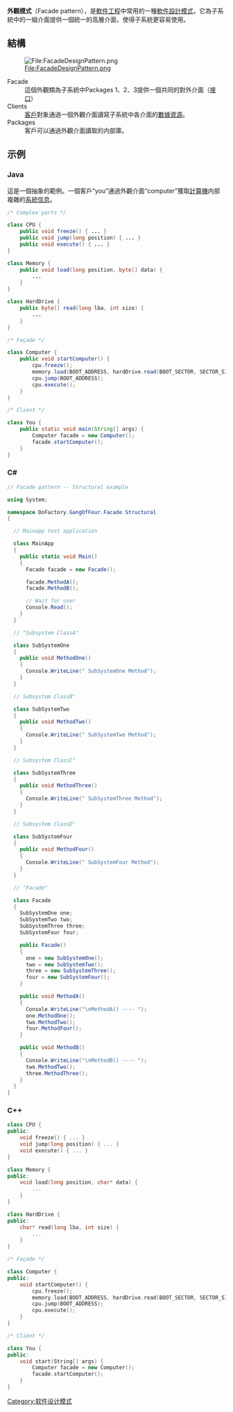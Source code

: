 {{Expert|time=2012-01-24}}
{{Unreferenced |time=2008-12-01T02:18:30+00:00 }}
'''外觀模式'''（Facade pattern），是[[軟件工程|軟件工程]]中常用的一種[[軟件設計模式|軟件設計模式]]，它為子系統中的一組介面提供一個統一的高層介面，使得子系統更容易使用。

== 結構 ==
[[File:FacadeDesignPattern.png|File:FacadeDesignPattern.png]]
; Facade
: 這個外觀類為子系統中Packages 1、2、3提供一個共同的對外介面（[[接口|接口]]）
; Clients
: [[客戶|客戶]]對象通過一個外觀介面讀寫子系統中各介面的[[數據|數據]][[資源|資源]]。
; Packages
: 客戶可以通過外觀介面讀取的内部庫。

== 示例 ==

=== Java ===
這是一個抽象的範例。一個客戶“you”通過外觀介面“computer”獲取[[計算機|計算機]]内部複雜的[[系統信息|系統信息]]。

<syntaxhighlight lang="java">
/* Complex parts */

class CPU {
	public void freeze() { ... }
	public void jump(long position) { ... }
	public void execute() { ... }
}

class Memory {
	public void load(long position, byte[] data) {
		...
	}
}

class HardDrive {
	public byte[] read(long lba, int size) {
		...
	}
}

/* Façade */

class Computer {
	public void startComputer() {
		cpu.freeze();
		memory.load(BOOT_ADDRESS, hardDrive.read(BOOT_SECTOR, SECTOR_SIZE));
		cpu.jump(BOOT_ADDRESS);
		cpu.execute();
	}
}

/* Client */

class You {
	public static void main(String[] args) {
		Computer facade = new Computer();
		facade.startComputer();
	}
}
</syntaxhighlight>

=== C# ===

<syntaxhighlight lang="csharp">
// Facade pattern -- Structural example 

using System;

namespace DoFactory.GangOfFour.Facade.Structural
{

  // Mainapp test application 

  class MainApp
  {
    public static void Main()
    {
      Facade facade = new Facade();

      facade.MethodA();
      facade.MethodB();

      // Wait for user 
      Console.Read();
    }
  }

  // "Subsystem ClassA" 

  class SubSystemOne
  {
    public void MethodOne()
    {
      Console.WriteLine(" SubSystemOne Method");
    }
  }

  // Subsystem ClassB" 

  class SubSystemTwo
  {
    public void MethodTwo()
    {
      Console.WriteLine(" SubSystemTwo Method");
    }
  }

  // Subsystem ClassC" 

  class SubSystemThree
  {
    public void MethodThree()
    {
      Console.WriteLine(" SubSystemThree Method");
    }
  }

  // Subsystem ClassD" 

  class SubSystemFour
  {
    public void MethodFour()
    {
      Console.WriteLine(" SubSystemFour Method");
    }
  }

  // "Facade" 

  class Facade
  {
    SubSystemOne one;
    SubSystemTwo two;
    SubSystemThree three;
    SubSystemFour four;

    public Facade()
    {
      one = new SubSystemOne();
      two = new SubSystemTwo();
      three = new SubSystemThree();
      four = new SubSystemFour();
    }

    public void MethodA()
    {
      Console.WriteLine("\nMethodA() ---- ");
      one.MethodOne();
      two.MethodTwo();
      four.MethodFour();
    }

    public void MethodB()
    {
      Console.WriteLine("\nMethodB() ---- ");
      two.MethodTwo();
      three.MethodThree();
    }
  }
} 
</syntaxhighlight>
=== C++ ===
<syntaxhighlight lang="cpp">
class CPU {
public:
	void freeze() { ... }
	void jump(long position) { ... }
	void execute() { ... }
}

class Memory {
public:
	void load(long position, char* data) {
		...
	}
}

class HardDrive {
public:
	char* read(long lba, int size) {
		...
	}
}

/* Façade */

class Computer {
public:
	void startComputer() {
		cpu.freeze();
		memory.load(BOOT_ADDRESS, hardDrive.read(BOOT_SECTOR, SECTOR_SIZE));
		cpu.jump(BOOT_ADDRESS);
		cpu.execute();
	}
}

/* Client */

class You {
public:
	void start(String[] args) {
		Computer facade = new Computer();
		facade.startComputer();
	}
}
</syntaxhighlight>


{{软件设计模式}}
[[Category:软件设计模式|Category:软件设计模式]]